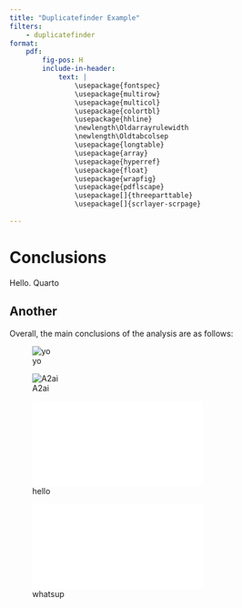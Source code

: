 ```yaml
---
title: "Duplicatefinder Example"
filters:
    - duplicatefinder
format:
    pdf:
        fig-pos: H
        include-in-header:
            text: |
                \usepackage{fontspec}
                \usepackage{multirow}
                \usepackage{multicol}
                \usepackage{colortbl}
                \usepackage{hhline}
                \newlength\Oldarrayrulewidth
                \newlength\Oldtabcolsep
                \usepackage{longtable}
                \usepackage{array}
                \usepackage{hyperref}
                \usepackage{float}
                \usepackage{wrapfig}
                \usepackage{pdflscape}
                \usepackage[]{threeparttable}
                \usepackage[]{scrlayer-scrpage}
            
---
```



# Conclusions

Hello. Quarto

## Another 

Overall, the main conclusions of the analysis are 
as follows:



![yo](A2-Ai_Logo_150dpi.png){#fig-one}

![A2ai](A2-Ai_Logo_150dpi.png){#fig-one}


![hello](demofile1.pdf){#fig-one}

![whatsup](demofile1.pdf){#fig-one}


```{=latex}
\begin{table}[H]
\begin{center}

\caption{Continuous demographic covariate summary} 
\label{one}
\input{testtable.tex}

\end{center}
\end{table}
```


```{=latex}
\begin{table}[H]
\begin{center}

\caption{Summary of base model runs} 
\label{one}
\input{testtable2.tex}

\end{center}
\end{table}
```



